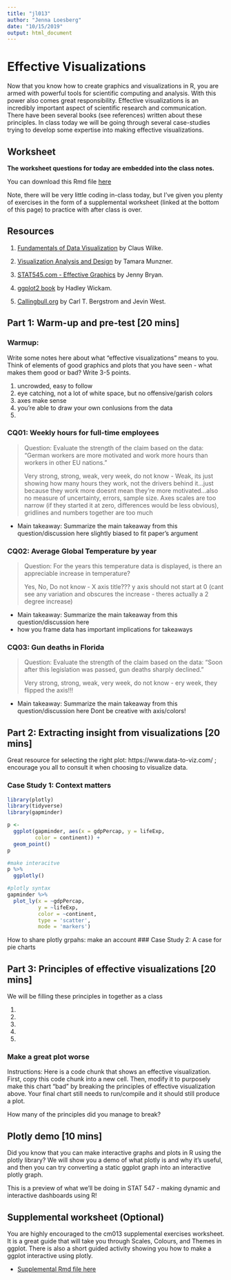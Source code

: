 ```yaml
---
title: "jl013"
author: "Jenna Loesberg"
date: "10/15/2019"
output: html_document
---
```

# Effective Visualizations

Now that you know how to create graphics and visualizations in R, you are armed with powerful tools for scientific computing and analysis. With this power also comes great responsibility. Effective visualizations is an incredibly important aspect of scientific research and communication. There have been several books (see references) written about these principles. In class today we will be going through several case-studies trying to develop some expertise into making effective visualizations. 


## Worksheet

**The worksheet questions for today are embedded into the class notes.**

You can download this Rmd file [here](https://github.com/STAT545-UBC/Classroom/blob/master/cm013.Rmd)

Note, there will be very little coding in-class today, but I've given you plenty of exercises in the form of a supplemental worksheet (linked at the bottom of this page) to practice with after class is over.

## Resources

1. [Fundamentals of Data Visualization](https://serialmentor.com/dataviz/introduction.html) by Claus Wilke.

1. [Visualization Analysis and Design](https://www-taylorfrancis-com.ezproxy.library.ubc.ca/books/9780429088902) by Tamara Munzner.

1. [STAT545.com - Effective Graphics](https://stat545.com/effective-graphs.html) by Jenny Bryan.

1. [ggplot2 book](https://ggplot2-book.org) by Hadley Wickam.

1. [Callingbull.org](https://callingbull.org/tools.html) by Carl T. Bergstrom and Jevin West.

## Part 1: Warm-up and pre-test [20 mins]

### Warmup:

Write some notes here about what "effective visualizations" means to you. Think of elements of good graphics and plots that you have seen - what makes them good or bad? Write 3-5 points.

1. uncrowded, easy to follow
1. eye catching, not a lot of white space, but no offensive/garish colors
1. axes make sense
1. you're able to draw your own conlusions from the data
1.

### CQ01: Weekly hours for full-time employees

> Question: Evaluate the strength of the claim based on the data: "German workers are more motivated and work more hours than workers in other EU nations."
>
> Very strong, strong, weak, very week, do not know
- Weak, its just showing how many hours they work, not the drivers behind it...just because they work more doesnt mean they're more motivated...also no measure of uncertainty, errors, sample size. Axes scales are too narrow (if they started it at zero, differences would be less obvious), gridlines and numbers together are too much 

- Main takeaway: Summarize the main takeaway from this question/discussion here
slightly biased to fit paper's argument

### CQ02: Average Global Temperature by year

> Question: For the years this temperature data is displayed, is there an appreciable increase in temperature?
> 
> Yes, No, Do not know
- X axis title??? y axis should not start at 0 (cant see any variation and obscures the increase - theres actually a 2 degree increase)

- Main takeaway: Summarize the main takeaway from this question/discussion here
- how you frame data has important implications for takeaways

### CQ03: Gun deaths in Florida

> Question: Evaluate the strength of the claim based on the data: “Soon after this legislation was passed, gun deaths sharply declined."
>
> Very strong, strong, weak, very week, do not know
- ery week, they flipped the axis!!!

- Main takeaway: Summarize the main takeaway from this question/discussion here
Dont be creative with axis/colors!

## Part 2: Extracting insight from visualizations  [20 mins]

Great resource for selecting the right plot: https://www.data-to-viz.com/ ; encourage you all to consult it when choosing to visualize data.

### Case Study 1: Context matters
```r
library(plotly)
library(tidyverse)
library(gapminder)
```

```r
p <- 
  ggplot(gapminder, aes(x = gdpPercap, y = lifeExp,
         color = continent)) +
  geom_point()
p

#make interacitve
p %>% 
  ggplotly()

#plotly syntax
gapminder %>% 
  plot_ly(x = ~gdpPercap,
          y = ~lifeExp,
          color = ~continent,
          type = 'scatter',
          mode = 'markers')
```


How to share plotly grpahs: make an account
### Case Study 2: A case for pie charts

## Part 3: Principles of effective visualizations [20 mins]

We will be filling these principles in together as a class

1. 
1. 
1. 
1. 
1. 

### Make a great plot worse

Instructions: Here is a code chunk that shows an effective visualization. First, copy this code chunk into a new cell. Then, modify it to purposely make this chart "bad" by breaking the principles of effective visualization above. Your final chart still needs to run/compile and it should still produce a plot. 

How many of the principles did you manage to break?

## Plotly demo [10 mins]

Did you know that you can make interactive graphs and plots in R using the plotly library? We will show you a demo of what plotly is and why it's useful, and then you can try converting a static ggplot graph into an interactive plotly graph.

This is a preview of what we'll be doing in STAT 547 - making dynamic and interactive dashboards using R!

## Supplemental worksheet (Optional)

You are highly encouraged to the cm013 supplemental exercises worksheet. It is a great guide that will take you through Scales, Colours, and Themes in ggplot. There is also a short guided activity showing you how to make a ggplot interactive using plotly.

- [Supplemental Rmd file here](https://github.com/STAT545-UBC/Classroom/blob/master/tutorials/cm013-supplemental.Rmd)

